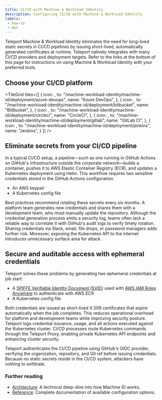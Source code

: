 ```yaml
---
title: CI/CD with Machine & Workload Identity
description: Configuring CI/CD with Machine & Workload Identity
labels:
 - how-to
 - mwi
---
```


Teleport Machine & Workload Identity eliminates the need for long-lived static secrets in CI/CD pipelines by issuing short-lived, automatically generated certificates at runtime.
Teleport natively integrates with many CI/CD providers and deployment targets. Refer to the links at the bottom of this page for instructions on using Machine & Workload Identity with your preferred tools.

## Choose your CI/CD platform

<TileGrid
  tiles={[
    {
      icon: <Icon name="azureDevops" size="xl" />,
      to: "/machine-workload-identity/machine-id/deployment/azure-devops",
      name: "Azure DevOps",
    },
    {
      icon: <Icon name="bitbucket" size="xl" />,
      to: "/machine-workload-identity/machine-id/deployment/bitbucket",
      name: "BitBucket",
    },
    {
      icon: <Icon name="circleci" size="xl" />,
      to: "/machine-workload-identity/machine-id/deployment/circleci",
      name: "CircleCI",
    },
    {
      icon: <Icon name="gitlab" size="xl" />,
      to: "/machine-workload-identity/machine-id/deployment/gitlab",
      name: "GitLab CI",
    },
    {
      icon: <Icon name="jenkins" size="xl" />,
      to: "/machine-workload-identity/machine-id/deployment/jenkins",
      name: "Jenkins",
    }
  ]}
/>

## Eliminate secrets from your CI/CD pipeline

In a typical CI/CD setup, a pipeline—such as one running in GitHub Actions on GitHub's infrastructure outside the corporate network—builds a container, 
pushes it to AWS Elastic Container Registry (ECR), and updates a Kubernetes deployment using Helm. This workflow requires two sensitive credentials stored 
in the GitHub Actions configuration:

- An AWS keypair
- A Kubernetes config file

Best practices recommend rotating these secrets every six months. A platform team generates new credentials and shares them with a development team, 
who must manually update the repository. Although the credential generation process emits a security log, teams often lack a reliable way to correlate 
it with GitHub's audit logs to verify timely rotation. Sharing credentials via Slack, email, file drops, or password managers adds further risk. 
Moreover, exposing the Kubernetes API to the internet introduces unnecessary surface area for attack.

## Secure and auditable access with ephemeral credentials

Teleport solves these problems by generating two ephemeral credentials at job start:

- A [SPIFFE Verifiable Identity Document (SVID)](https://spiffe.io/spiffe/) used with [AWS IAM Roles Anywhere](https://docs.aws.amazon.com/rolesanywhere/latest/userguide/introduction.html) to authenticate with AWS ECR
- A Kubernetes config file

Both credentials are issued as short-lived X.509 certificates that expire automatically when the job completes. This reduces operational overhead for 
platform and development teams while improving security posture. Teleport logs credential issuance, usage, and all actions executed against the Kubernetes cluster. 
CI/CD processes route Kubernetes commands through the Teleport Proxy, enabling private Kubernetes API endpoints and enhancing cluster security.

Teleport authenticates the CI/CD pipeline using GitHub's OIDC provider, verifying the organization, repository, and Git ref before issuing credentials. 
Because no static secrets reside in the CI/CD system, attackers have nothing to exfiltrate.

### Further reading

- [Architecture](../../reference/architecture/machine-id-architecture.mdx): A technical deep-dive into how Machine ID
  works.
- [Reference](../../reference/machine-id/machine-id.mdx): Complete documentation of available
  configuration options.
